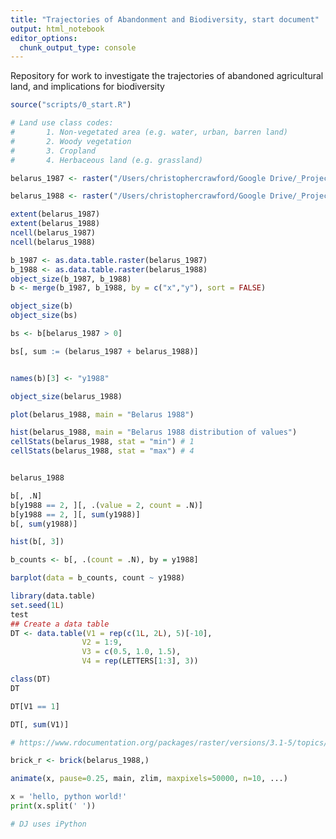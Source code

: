 ```yaml
---
title: "Trajectories of Abandonment and Biodiversity, start document"
output: html_notebook
editor_options: 
  chunk_output_type: console
---
```

Repository for work to investigate the trajectories of abandoned agricultural land, and implications for biodiversity

```r
source("scripts/0_start.R")

```

```r
# Land use class codes:
#       1. Non-vegetated area (e.g. water, urban, barren land)
#       2. Woody vegetation
#       3. Cropland 
#       4. Herbaceous land (e.g. grassland)

belarus_1987 <- raster("/Users/christophercrawford/Google Drive/_Projects/data/Abandonment/belarus_1987.tif")

belarus_1988 <- raster("/Users/christophercrawford/Google Drive/_Projects/data/Abandonment/belarus_1988.tif")

extent(belarus_1987)
extent(belarus_1988)
ncell(belarus_1987)
ncell(belarus_1988)

b_1987 <- as.data.table.raster(belarus_1987)
b_1988 <- as.data.table.raster(belarus_1988)
object_size(b_1987, b_1988)
b <- merge(b_1987, b_1988, by = c("x","y"), sort = FALSE)

object_size(b)
object_size(bs)

bs <- b[belarus_1987 > 0]

bs[, sum := (belarus_1987 + belarus_1988)]


names(b)[3] <- "y1988"

object_size(belarus_1988)

plot(belarus_1988, main = "Belarus 1988")

hist(belarus_1988, main = "Belarus 1988 distribution of values")
cellStats(belarus_1988, stat = "min") # 1
cellStats(belarus_1988, stat = "max") # 4


belarus_1988

b[, .N]
b[y1988 == 2, ][, .(value = 2, count = .N)]
b[y1988 == 2, ][, sum(y1988)]
b[, sum(y1988)]

hist(b[, 3])

b_counts <- b[, .(count = .N), by = y1988]

barplot(data = b_counts, count ~ y1988)
```

```r
library(data.table)
set.seed(1L)
test
## Create a data table
DT <- data.table(V1 = rep(c(1L, 2L), 5)[-10],
                V2 = 1:9,
                V3 = c(0.5, 1.0, 1.5),
                V4 = rep(LETTERS[1:3], 3))

class(DT)
DT

DT[V1 == 1]

DT[, sum(V1)]
```



```r
# https://www.rdocumentation.org/packages/raster/versions/3.1-5/topics/animate

brick_r <- brick(belarus_1988,)

animate(x, pause=0.25, main, zlim, maxpixels=50000, n=10, ...)

```


```python
x = 'hello, python world!'
print(x.split(' '))

# DJ uses iPython

```


